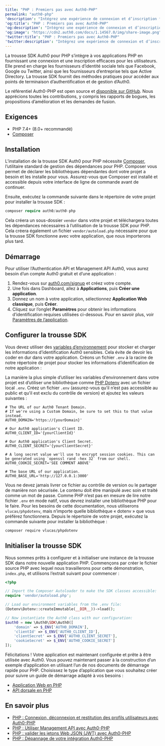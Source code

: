 ```yaml
---
title: "PHP : Premiers pas avec Auth0-PHP"
permalink: "auth0-php"
'description': "Intégrez une expérience de connexion et d’inscription fluide pour vos applications PHP."
'og:title': "PHP : Premiers pas avec Auth0-PHP"
'og:description': "Intégrez une expérience de connexion et d’inscription fluide pour vos applications PHP."
'og:image': "https://cdn2.auth0.com/docs/1.14567.0/img/share-image.png"
'twitter:title': "PHP : Premiers pas avec Auth0-PHP"
'twitter:description': "Intégrez une expérience de connexion et d’inscription fluide pour vos applications PHP."
---
```


La trousse SDK Auth0 pour PHP s’intègre à vos applications PHP en fournissant une connexion et une inscription efficaces pour les utilisateurs. Elle prend en charge les fournisseurs d’identité sociale tels que Facebook, Google ou Twitter, ainsi que les fournisseurs d’entreprise tels que Active Directory. La trousse SDK fournit des méthodes pratiques pour accéder aux points de terminaison d’authentification et de gestion d’Auth0.

Le référentiel Auth0-PHP est open source et [disponible sur GitHub](https://github.com/auth0/auth0-PHP). Nous apprécions toutes les contributions, y compris les rapports de bogues, les propositions d’amélioration et les demandes de fusion.

## Exigences

* PHP 7.4+ (8.0+ recommandé)
* [Composer](https://getcomposer.org/doc/00-intro.md)

## Installation

L’installation de la trousse SDK Auth0 pour PHP nécessite [Composer](https://getcomposer.org/doc/00-intro.md#installation-linux-unix-macos), l’utilitaire standard de gestion des dépendances pour PHP. Composer vous permet de déclarer les bibliothèques dépendantes dont votre projet a besoin et les installe pour vous. Assurez-vous que Composer est installé et accessible depuis votre interface de ligne de commande avant de continuer.

Ensuite, exécutez la commande suivante dans le répertoire de votre projet pour installer la trousse SDK :

```php lines
composer require auth0/auth0-php
```

Cela créera un sous-dossier `vendor` dans votre projet et téléchargera toutes les dépendances nécessaires à l’utilisation de la trousse SDK pour PHP. Cela créera également un fichier `vendor/autoload.php` nécessaire pour que la trousse SDK fonctionne avec votre application, que nous importerons plus tard.

## Démarrage

Pour utiliser l’Authentication API et <Tooltip href="/docs/fr-ca/glossary?term=management-api" tip="Management API
Un produit permettant aux clients d’effectuer des tâches administratives." cta="Voir le glossaire">Management API</Tooltip> Auth0, vous aurez besoin d’un compte Auth0 gratuit et d’une application :

1. Rendez-vous sur [auth0.com/signup](https://auth0.com/signup) et créez votre compte.
2. Une fois dans Dashboard, allez à **Applications**, puis **Créer une application**.
3. Donnez un nom à votre application, sélectionnez **Application Web classique**, puis **Créer**.
4. Cliquez sur l’onglet **Paramètres** pour obtenir les informations d’identification requises utilisées ci-dessous. Pour en savoir plus, voir [Paramètres de l’application](/docs/fr-ca/get-started/applications/application-settings).

## Configurer la trousse SDK

Vous devez utiliser des [variables d’environnement](https://secure.php.net/manual/en/reserved.variables.environment.php) pour stocker et charger les informations d’identification Auth0 sensibles. Cela évite de devoir les coder en dur dans votre application. Créons un fichier `.env` à la racine de notre répertoire de projet pour stocker les informations d’identification de notre application :

La manière la plus simple d’utiliser les variables d’environnement dans votre projet est d’utiliser une bibliothèque comme [PHP Dotenv](https://github.com/josegonzalez/php-dotenv) avec un fichier local `.env`. Créez un fichier `.env` (assurez-vous qu’il n’est pas accessible au public et qu’il est exclu du contrôle de version) et ajoutez les valeurs suivantes :

``` lines
# The URL of our Auth0 Tenant Domain.
# If we're using a Custom Domain, be sure to set this to that value instead.
AUTH0_DOMAIN='https://{yourDomain}'

# Our Auth0 application's Client ID.
AUTH0_CLIENT_ID='{yourClientId}'

# Our Auth0 application's Client Secret.
AUTH0_CLIENT_SECRET='{yourClientSecret}'

# A long secret value we'll use to encrypt session cookies. This can be generated using `openssl rand -hex 32` from our shell.
AUTH0_COOKIE_SECRET='SEE COMMENT ABOVE'

# The base URL of our application.
AUTH0_BASE_URL='http://127.0.0.1:3000'
```

Vous ne devez jamais livrer ce fichier au contrôle de version ou le partager de manière non sécurisée. Le contenu doit être manipulé avec soin et traité comme un mot de passe.
Comme PHP n’est pas en mesure de lire notre fichier `.env` en mode natif, vous devrez installer une bibliothèque PHP pour le faire. Pour les besoins de cette documentation, nous utiliserons `vlucas/phpdotenv`, mais n’importe quelle bibliothèque « dotenv » que vous préférez fonctionnera. Depuis le répertoire de votre projet, exécutez la commande suivante pour installer la bibliothèque :

```bash lines
composer require vlucas/phpdotenv
```

## Initialiser la trousse SDK

Nous sommes prêts à configurer et à initialiser une instance de la trousse SDK dans notre nouvelle application PHP. Commençons par créer le fichier source PHP avec lequel nous travaillerons pour cette démonstration, `index.php`, et utilisons l’extrait suivant pour commencer :

```php lines
<?php

// Import the Composer Autoloader to make the SDK classes accessible:
require 'vendor/autoload.php';

// Load our environment variables from the .env file:
(Dotenv\Dotenv::createImmutable(__DIR__))->load();

// Now instantiate the Auth0 class with our configuration:
$auth0 = new \Auth0\SDK\Auth0([
    'domain' => $_ENV['AUTH0_DOMAIN'],
    'clientId' => $_ENV['AUTH0_CLIENT_ID'],
    'clientSecret' => $_ENV['AUTH0_CLIENT_SECRET'],
    'cookieSecret' => $_ENV['AUTH0_COOKIE_SECRET']
]);
```

Félicitations ! Votre application est maintenant configurée et prête à être utilisée avec Auth0. Vous pouvez maintenant passer à la construction d’un exemple d’application en utilisant l’un de nos documents de démarrage rapide pour PHP. Choisissez le type d’application que vous souhaitez créer pour suivre un guide de démarrage adapté à vos besoins :

* [Application Web en PHP](https://auth0.com/docs/quickstart/webapp/php/)
* [API dorsale en PHP](https://auth0.com/docs/quickstart/backend/php/)

## En savoir plus

* [PHP : Connexion, déconnexion et restitution des profils utilisateurs avec Auth0-PHP](/docs/fr-ca/libraries/auth0-php/auth0-php-basic-use)
* [PHP : Utiliser Management API avec Auth0-PHP](/docs/fr-ca/libraries/auth0-php/using-the-management-api-with-auth0-php)
* [PHP : valider les jetons Web JSON (JWT) avec Auth0-PHP](/docs/fr-ca/libraries/auth0-php/validating-jwts-with-auth0-php)
* [PHP : Dépannage de votre intégration Auth0-PHP](/docs/fr-ca/libraries/auth0-php/troubleshoot-auth0-php-library)